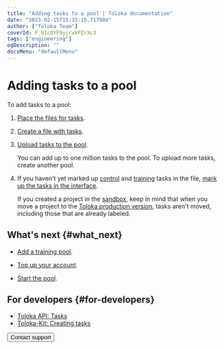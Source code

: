 ```yaml
---
title: "Adding tasks to a pool | Toloka documentation"
date: "2023-02-15T15:15:15.717904"
author: ["Toloka Team"]
coverId: F_bIcOYF9yjrxkPZrXc3
tags: ["engineering"]
ogDescription: ""
docsMenu: "defaultMenu"
---
```



# Adding tasks to a pool

To add tasks to a pool:

1. [Place the files for tasks](/docs/guide/cloud-storage).

1. [Create a file with tasks](/docs/guide/pool_csv).

1. [Upload tasks to the pool](/docs/guide/task_upload).

    <Note mode="restriction" title="Restriction">

    You can add up to one million tasks to the pool. To upload more tasks, create another pool.

    </Note>

1. If you haven't yet marked up [control](/docs/glossary#control-task) and [training](/docs/glossary#training-task) tasks in the file, [mark up the tasks in the interface](/docs/guide/task_markup).

    <Note mode="note" title="Note">

    If you created a project in the [sandbox](/docs/glossary#sandbox), keep in mind that when you move a project to the [Toloka production version](https://platform.toloka.ai/requester/), tasks aren't moved, including those that are already labeled.

    </Note>

## What's next {#what_next}

- [Add a training pool](/docs/guide/train).

- [Top up your account](/docs/guide/refill).

- [Start the pool](/docs/guide/pool-run-and-stop).

## For developers {#for-developers}

- [Toloka API: Tasks](https://toloka.ai/docs/api/api-reference/#tag--task)
- [Toloka-Kit: Creating tasks](/docs/toloka-kit/reference/toloka.client.TolokaClient.create_task)

<Button themeColor="light" view="default" size="l" type="link" url="/docs/guide/troubleshooting/support?form-source=guide-pool">Contact support</Button>
